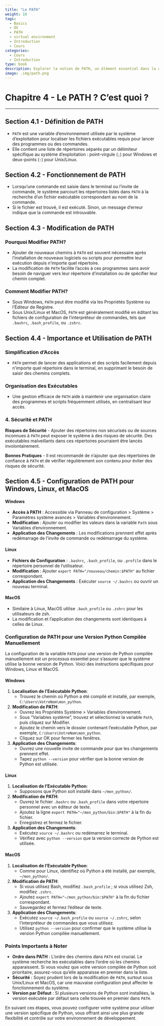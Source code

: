 ```yaml
---
title: "Le PATH"
weight: 10
tags:
  - Basics
  - OS
  - PATH
  - virtual environment
  - Introduction
  - Cours
categories:
  - Cours
  - Introduction
type: book
description: Explorer la notion de PATH, un élément essentiel dans la configuration des environnements de développement.
image: .img/path.png
---
```



# Chapitre 4 - Le PATH ? C'est quoi ?

---
## Section 4.1 - Définition de PATH
- `PATH` est une variable d'environnement utilisée par le système d'exploitation pour localiser les fichiers exécutables requis pour lancer des programmes ou des commandes.
- Elle contient une liste de répertoires séparés par un délimiteur spécifique au système d'exploitation : point-virgule (`;`) pour Windows et deux-points (`:`) pour Unix/Linux.

## Section 4.2 - Fonctionnement de PATH
- Lorsqu'une commande est saisie dans le terminal ou l'invite de commande, le système parcourt les répertoires listés dans `PATH` à la recherche d'un fichier exécutable correspondant au nom de la commande.
- Si le fichier est trouvé, il est exécuté. Sinon, un message d'erreur indique que la commande est introuvable.

## Section 4.3 - Modification de PATH

### Pourquoi Modifier PATH?
- Ajouter de nouveaux chemins à `PATH` est souvent nécessaire après l'installation de nouveaux logiciels ou scripts pour permettre leur exécution depuis n'importe quel répertoire.
- La modification de `PATH` facilite l'accès à ces programmes sans avoir besoin de naviguer vers leur répertoire d'installation ou de spécifier leur chemin complet.

### Comment Modifier PATH?
- Sous Windows, `PATH` peut être modifié via les Propriétés Système ou l'Éditeur de Registre.
- Sous Unix/Linux et MacOS, `PATH` est généralement modifié en éditant les fichiers de configuration de l'interpréteur de commandes, tels que `.bashrc`, `.bash_profile`, ou `.zshrc`.

## Section 4.4 - Importance et Utilisation de PATH

### Simplification d'Accès
- `PATH` permet de lancer des applications et des scripts facilement depuis n'importe quel répertoire dans le terminal, en supprimant le besoin de saisir des chemins complets.

### Organisation des Exécutables
- Une gestion efficace de `PATH` aide à maintenir une organisation claire des programmes et scripts fréquemment utilisés, en centralisant leur accès.

### 4. Sécurité et PATH

**Risques de Sécurité**
- Ajouter des répertoires non sécurisés ou de sources inconnues à `PATH` peut exposer le système à des risques de sécurité. Des exécutables malveillants dans ces répertoires pourraient être lancés involontairement.

**Bonnes Pratiques**
- Il est recommandé de n'ajouter que des répertoires de confiance à `PATH` et de vérifier régulièrement son contenu pour éviter des risques de sécurité.

## Section 4.5 - Configuration de PATH pour Windows, Linux, et MacOS

#### Windows
- **Accès à PATH** : Accessible via Panneau de configuration > Système > Paramètres système avancés > Variables d'environnement.
- **Modification** : Ajouter ou modifier les valeurs dans la variable `Path` sous Variables d'environnement.
- **Application des Changements** : Les modifications prennent effet après redémarrage de l'invite de commande ou redémarrage du système.

#### Linux
- **Fichiers de Configuration** : `.bashrc`, `.bash_profile`, ou `.profile` dans le répertoire personnel de l'utilisateur.
- **Modification** : Ajouter `export PATH="/nouveau/chemin:$PATH"` au fichier correspondant.
- **Application des Changements** : Exécuter `source ~/.bashrc` ou ouvrir un nouveau terminal.

#### MacOS
- Similaire à Linux, MacOS utilise `.bash_profile` ou `.zshrc` pour les utilisateurs de zsh.
- La modification et l'application des changements sont identiques à celles de Linux.

### Configuration de PATH pour une Version Python Compilée Manuellement

La configuration de la variable `PATH` pour une version de Python compilée manuellement est un processus essentiel pour s'assurer que le système utilise la bonne version de Python. Voici des instructions spécifiques pour Windows, Linux et MacOS.

#### Windows

1. **Localisation de l'Exécutable Python**:
   - Trouvez le chemin où Python a été compilé et installé, par exemple, `C:\Users\VotreNom\mon_python`.

2. **Modification de PATH**:
   - Ouvrez les Propriétés Système > Variables d'environnement.
   - Sous "Variables système", trouvez et sélectionnez la variable `Path`, puis cliquez sur Modifier.
   - Ajoutez le chemin vers le dossier contenant l'exécutable Python, par exemple, `C:\Users\VotreNom\mon_python`.
   - Cliquez sur OK pour fermer les fenêtres.

3. **Application des Changements**:
   - Ouvrez une nouvelle invite de commande pour que les changements prennent effet.
   - Tapez `python --version` pour vérifier que la bonne version de Python est utilisée.

#### Linux

1. **Localisation de l'Exécutable Python**:
   - Supposons que Python soit installé dans `~/mon_python/`.

2. **Modification de PATH**:
   - Ouvrez le fichier `.bashrc` ou `.bash_profile` dans votre répertoire personnel avec un éditeur de texte.
   - Ajoutez la ligne `export PATH="~/mon_python/bin:$PATH"` à la fin du fichier.
   - Enregistrez et fermez le fichier.

3. **Application des Changements**:
   - Exécutez `source ~/.bashrc` ou redémarrez le terminal.
   - Vérifiez avec `python --version` que la version correcte de Python est utilisée.

#### MacOS

1. **Localisation de l'Exécutable Python**:
   - Comme pour Linux, identifiez où Python a été installé, par exemple, `~/mon_python/`.

2. **Modification de PATH**:
   - Si vous utilisez Bash, modifiez `.bash_profile` ; si vous utilisez Zsh, modifiez `.zshrc`.
   - Ajoutez `export PATH="~/mon_python/bin:$PATH"` à la fin du fichier correspondant.
   - Sauvegardez et fermez l'éditeur de texte.

3. **Application des Changements**:
   - Exécutez `source ~/.bash_profile` ou `source ~/.zshrc`, selon l'interpréteur de commandes que vous utilisez.
   - Utilisez `python --version` pour confirmer que le système utilise la version Python compilée manuellement.


### Points Importants à Noter

- **Ordre dans PATH** : L'ordre des chemins dans `PATH` est crucial. Le système recherche les exécutables dans l'ordre où les chemins apparaissent. Si vous voulez que votre version compilée de Python soit prioritaire, assurez-vous qu'elle apparaisse en premier dans la liste.
- **Sécurité** : Soyez prudent lors de la modification de `PATH`, surtout sous Unix/Linux et MacOS, car une mauvaise configuration peut affecter le fonctionnement du système.
- **Version par Défaut** : Si plusieurs versions de Python sont installées, la version exécutée par défaut sera celle trouvée en premier dans `PATH`.

En suivant ces étapes, vous pouvez configurer votre système pour utiliser une version spécifique de Python, vous offrant ainsi une plus grande flexibilité et contrôle sur votre environnement de développement.